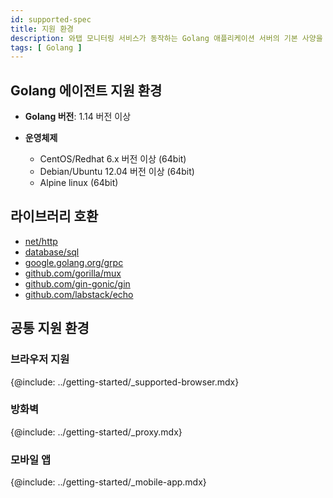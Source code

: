 ```yaml
---
id: supported-spec
title: 지원 환경
description: 와탭 모니터링 서비스가 동작하는 Golang 애플리케이션 서버의 기본 사양을 알아보세요.
tags: [ Golang ]
---
```


## Golang 에이전트 지원 환경

* **Golang 버전**: 1.14 버전 이상

* **운영체제**
  * CentOS/Redhat 6.x 버전 이상 (64bit)
  * Debian/Ubuntu 12.04 버전 이상 (64bit)
  * Alpine linux (64bit)

## 라이브러리 호환

* [net/http](https://github.com/whatap/go-api-example/tree/main/net/http)
* [database/sql](https://github.com/whatap/go-api-example/tree/main/database/sql)
* [google.golang.org/grpc](https://github.com/whatap/go-api-example/tree/main/google.golang.org/grpc)
* [github.com/gorilla/mux](https://github.com/whatap/go-api-example/tree/main/github.com/gorilla/mux)
* [github.com/gin-gonic/gin](https://github.com/whatap/go-api-example/tree/main/github.com/gin-gonic)
* [github.com/labstack/echo](https://github.com/whatap/go-api-example/tree/main/github.com/labstack/echo)


## 공통 지원 환경

### 브라우저 지원

{@include: ../getting-started/_supported-browser.mdx}

### 방화벽

{@include: ../getting-started/_proxy.mdx}  

### 모바일 앱

{@include: ../getting-started/_mobile-app.mdx}